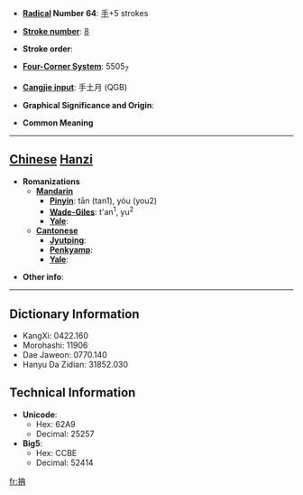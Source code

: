 * '''[[Wiktionary:Chinese radical index| Radical]] Number 64''': [[Wiktionary:Chinese radical index 手|手]]+5 strokes

* '''[[Wiktionary:Chinese total strokes index|Stroke number]]''': [[Wiktionary:Chinese total strokes index 8|8]]

* '''Stroke order''': 

* '''[[Wiktionary:Chinese four corner index|Four-Corner System]]''': 5505<sub>7</sub>

* '''[[Wiktionary:Chinese Cangjie index|Cangjie input]]''': 手土月 (QGB)

* '''Graphical Significance and Origin''': 

* '''Common Meaning'''

----

== [[Chinese]] [[Hanzi]] ==

* '''Romanizations'''
** '''[[Mandarin]]'''
*** '''[[Pinyin]]''': tān (tan1), yóu (you2)
*** '''[[Wade-Giles]]''': t'an<sup>1</sup>, yu<sup>2</sup>
*** '''[[Yale]]''': 
** '''[[Cantonese]]'''
*** '''[[Jyutping]]''':
*** '''[[Penkyamp]]''': 
*** '''[[Yale]]''': 

* '''Other info''': 

----

== Dictionary Information ==

* KangXi: 0422.160
* Morohashi: 11906
* Dae Jaweon: 0770.140
* Hanyu Da Zidian: 31852.030

== Technical Information ==

* '''Unicode''':
** Hex: 62A9
** Decimal: 25257
* '''Big5''':
** Hex: CCBE
** Decimal: 52414

[[fr:抩]]